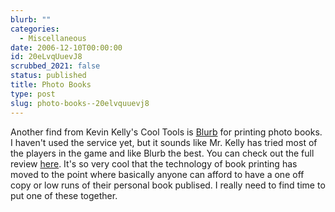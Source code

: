 ```yaml
---
blurb: ""
categories:
  - Miscellaneous
date: 2006-12-10T00:00:00
id: 20eLvqUuevJ8
scrubbed_2021: false
status: published
title: Photo Books
type: post
slug: photo-books--20elvquuevj8
---
```


Another find from Kevin Kelly's Cool Tools is
[Blurb](http://www.blurb.com/) for printing photo books. I haven't
used the service yet, but it sounds like Mr. Kelly has tried most
of the players in the game and like Blurb the best. You can check
out the full review
[here](http://www.kk.org/cooltools/archives/001520.php). It's so
very cool that the technology of book printing has moved to the
point where basically anyone can afford to have a one off copy or
low runs of their personal book publised. I really need to find
time to put one of these together.